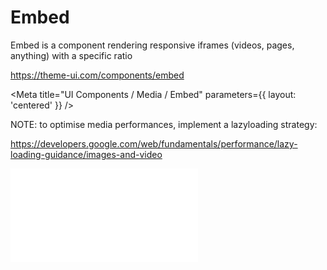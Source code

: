 
# Embed

Embed is a component rendering responsive iframes (videos, pages, anything) with a specific ratio

https://theme-ui.com/components/embed

<Meta title="UI Components / Media / Embed" parameters={{ layout: 'centered' }} />

NOTE: to optimise media performances, implement a lazyloading strategy:

https://developers.google.com/web/fundamentals/performance/lazy-loading-guidance/images-and-video

<Canvas>
  <Story name="Default">
    <Box sx={{ width: number('Width', 720), maxWidth: '100%' }}>
      <Embed
        src={text('Src', `https://www.youtube.com/embed/YE7VzlLtp-4`)}
        ratio={text('Ratio', (16 / 9).toFixed(3))}
        frameBorder={0}
        allowFullScreen
      />
    </Box>
  </Story>
</Canvas>
